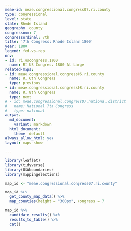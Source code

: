 ```yaml
---
meae-id: meae.congressional.congress07.ri.county
type: congressional
level: state
state: Rhode Island
geography: county
congressnum: 7
congressordinal: 7th
title: '7th Congress: Rhode Island 1800'
year: 1800
legend: fed-vs-rep
nnv:
- id: ri.uscongress.1800
  name: RI US Congress 1800 At Large
related-maps:
- id: meae.congressional.congress06.ri.county
  name: RI 6th Congress
  type: previous
- id: meae.congressional.congress08.ri.county
  name: RI 8th Congress
  type: next
# - id: meae.congressional.congress07.national.district
#   name: National 7th Congress
#   type: national
output:
  md_document:
    variant: markdown
  html_document:
    theme: default
always_allow_html: yes
layout: maps-show

---
```


```r
library(leaflet)
library(tidyverse)
library(USAboundaries)
library(mappingelections)

map_id <- "meae.congressional.congress07.ri.county"
```

<div class="map">

```r
map_id %>%
  get_county_map_data() %>%
  map_counties(height = "300px", congress = 7)
```

</div>

<div class="results-table">

```r
map_id %>%
  candidate_results() %>%
  results_to_table() %>%
  cat()
```

</div>
